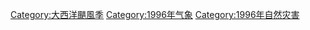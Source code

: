[[Category:大西洋颶風季|Category:大西洋颶風季]]
[[Category:1996年气象|Category:1996年气象]]
[[Category:1996年自然灾害|Category:1996年自然灾害]]